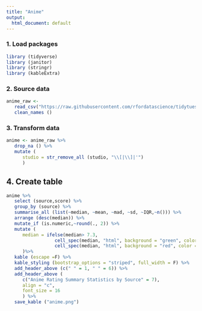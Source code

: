 ```yaml
---
title: "Anime"
output:
  html_document: default
---
```


### 1. Load packages
```r

library (tidyverse)
library (janitor)
library (stringr)
library (kableExtra)

```

### 2. Source data
```r

anime_raw <- 
   read_csv("https://raw.githubusercontent.com/rfordatascience/tidytuesday/master/data/2019/2019-04-23/raw_anime.csv") %>%
   clean_names ()

```
### 3. Transform data
```r
anime <- anime_raw %>%
   drop_na () %>%
   mutate (
      studio = str_remove_all (studio, "\\[|\\]|'")
      )

```

## 4. Create table
```r
anime %>%
   select (source,score) %>%
   group_by (source) %>%
   summarise_all (list(~median, ~mean, ~mad, ~sd, ~IQR,~n())) %>%
   arrange (desc(median)) %>%
   mutate_if (is.numeric,~round(., 2)) %>%
   mutate (
      median = ifelse(median> 7.3,
                  cell_spec(median, "html", background = "green", color = "white", align = "left"),
                  cell_spec(median, "html", background = "red", color = "white", align = "left"))
      )%>%
   kable (escape =F) %>%
   kable_styling (bootstrap_options = "striped", full_width = F) %>%
   add_header_above (c(" " = 1, " " = 6)) %>%
   add_header_above (
      c("Anime Rating Summary Statistics by Source" = 7),
      align = "c",
      font_size = 16
      ) %>%
   save_kable ("anime.png")

```    

